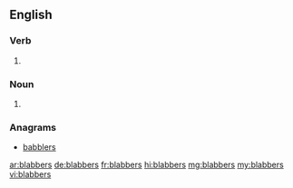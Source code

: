 ==English==

===Verb===
{{head|en|verb form}}

# {{en-third-person singular of|blabber}}

===Noun===
{{head|en|noun plural form}}
# {{plural of|blabber|lang=en}}

===Anagrams===
* [[babblers#English|babblers]]

[[ar:blabbers]]
[[de:blabbers]]
[[fr:blabbers]]
[[hi:blabbers]]
[[mg:blabbers]]
[[my:blabbers]]
[[vi:blabbers]]